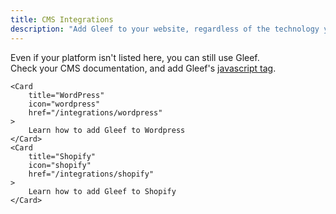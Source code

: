 ```yaml
---
title: CMS Integrations
description: "Add Gleef to your website, regardless of the technology you're using"
---
```


<Note>Even if your platform isn't listed here, you can still use Gleef.<br/>
    Check your CMS documentation, and add Gleef's [javascript tag](./quickstart). </Note>

<CardGroup cols={2}>

    <Card
        title="WordPress"
        icon="wordpress"
        href="/integrations/wordpress"
    >
        Learn how to add Gleef to Wordpress
    </Card>
    <Card
        title="Shopify"
        icon="shopify"
        href="/integrations/shopify"
    >
        Learn how to add Gleef to Shopify
    </Card>
</CardGroup>
